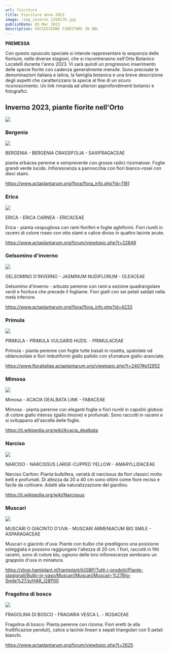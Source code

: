 ```yaml
---
url: fioriture
title: Fioriture anno 2023
image: /img_inverno_125017b.jpg
publishDate: 03 Mar 2023
description: SUCCESSIONE FIORITURE IN OBL
---
```

**PREMESSA**

Con questo opuscolo speciale si intende rappresentare la sequenza delle fioriture, nelle diverse stagioni, che si riscontreranno nell'Orto Botanico Locatelli durante l'anno 2023.
Vi sarà quindi un progressivo inserimento delle specie fiorite con cadenza generalmente mensile.
Sono precisate le denominazioni italiana e latina, la famiglia botanica e una breve descrizione degli aspetti che caratterizzano la specie al fine di un sicuro riconoscimento. Un link rimanda ad ulteriori approfondimenti botanici e fotografici.



## Inverno 2023, piante fiorite nell'Orto

![](IMG_inverno_125017b.jpg)

### Bergenia

![](IMG_Bergenia_212851.jpg)

BERGENIA - BERGENIA CRASSIFOLIA - SAXIFRAGACEAE

pianta erbacea perenne e sempreverde con grosse radici rizomatose. Foglie grandi verde lucido. Infiorescenza a pannocchia con fiori bianco-rosei con dieci stami.

https://www.actaplantarum.org/flora/flora_info.php?id=1181

### Erica

![](IMG_Erica_165423.jpg)

ERICA - ERICA CARNEA - ERICACEAE

Erica - pianta cespugliosa con rami fioriferi e foglie aghiformi. Fiori riuniti in racemi di colore roseo con otto stami e calice diviso in quattro lacinie acute.

https://www.actaplantarum.org/forum/viewtopic.php?t=22849

### Gelsomino d'inverno

![](IMG_6260-b.jpg)

GELSOMINO D'INVERNO - JASMINUM NUDIFLORUM - OLEACEAE

Gelsomino d'inverno - arbusto perenne con rami a sezione quadrangolare verdi e fioritura che precede il fogliame. Fiori gialli con sei petali saldati nella metà inferiore.

https://www.actaplantarum.org/flora/flora_info.php?id=4233

### Primula

![](IMG_6276-b.jpg)

PRIMULA - PRIMULA VULGARIS HUDS. - PRIMULACEAE

Primula - pianta perenne con foglie tutte basali in rosetta, spatolate od oblanceolate e fiori imbutiformi giallo pallido con sfumature giallo-aranciate.

https://www.floraitaliae.actaplantarum.org/viewtopic.php?t=2407#p12952

### Mimosa

![](IMG_Mimosa_165334.jpg)

Mimosa - ACACIA DEALBATA LINK - FABACEAE

Mimosa - pianta perenne con eleganti foglie e fiori riuniti in capolini globosi di colore giallo intenso (giallo limone) e profumati. Sono raccolti in racemi e si sviluppano all'ascella delle foglie.

https://it.wikipedia.org/wiki/Acacia_dealbata

### Narciso

![](IMG_6272-b-narciso.jpg)

NARCISO - NARCISSUS LARGE-CUPPED YELLOW - AMARYLLIDACEAE 

Narciso Carlton: Pianta bulbifera, varietà di narcissus da fiori classici molto belli e profumati. Di altezza da 20 a 40 cm sono ottimi come fiore reciso e facile da coltivare. Adatti alla naturalizzazione del giardino. 

https://it.wikipedia.org/wiki/Narcissus

### Muscari

![](IMG_6264-b-muscari.jpg)

MUSCARI O GIACINTO D'UVA - MUSCARI ARMENIACUM BIG SMILE - ASPARAGACEAE

Muscari o giacinto d'uva: Piante con bulbo che prediligono una posizione soleggiata e possono raggiungere l'altezza di 20 cm. I fiori, raccolti in fitti racemi, sono di colore blu, ognuno delle loro infiorescenze sembrano un grappolo d'uva in miniatura.

https://shop.hamiplant.nl/hamiplant/it/GBP/Tutti-i-prodotti/Piante-stagionali/Bulbi-in-vaso/Muscari/Muscari/Muscari-%27Big-Smile%27/p/HAR_I28P00

### Fragolina di bosco

![](IMG_.jpg)

FRAGOLINA DI BOSCO - FRAGARIA VESCA L. - ROSACEAE

Fragolina di bosco: Pianta perenne con rizoma. Fiori eretti (e alla fruttificazioe penduli), calice a lacinie lineari e sepali triangolari con 5 petali bianchi.

https://www.actaplantarum.org/forum/viewtopic.php?t=2625


